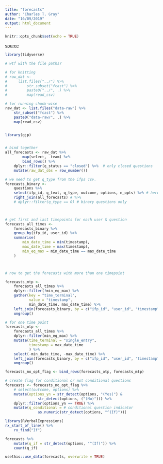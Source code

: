 ```yaml
---
title: "forecasts"
author: "Charles T. Gray"
date: "16/09/2019"
output: html_document
---
```


```r
knitr::opts_chunk$set(echo = TRUE)
```

[source](https://dataverse.harvard.edu/dataset.xhtml?persistentId=doi:10.7910/DVN/BPCDH5)

```r
library(tidyverse)

# wtf with the file paths?

# for knitting
# raw_dat <-
#     list.files("../") %>%
#         str_subset("fcast") %>%
#         paste0("../", .) %>%
#         map(read_csv)

# for running chunk-wise
raw_dat <- list.files("data-raw") %>%
    str_subset("fcast") %>%
    paste0("data-raw/", .) %>%
    map(read_csv)



```

```r
library(gjp)


# bind together
all_forecasts <- raw_dat %>% 
        map(select, -team) %>% 
        bind_rows() %>% 
    dplyr::filter(q_status == "closed") %>%  # only closed questions
    mutate(raw_dat_obs = row_number())


```

```r

# we need to get q_type from the ifps csv.
forecasts_binary <- 
    questions %>% 
    select(ifp_id, q_text, q_type, outcome, options, n_opts) %>% # here's where we can add stuff from ifps.csv
    right_join(all_forecasts) # %>% 
    # dplyr::filter(q_type == 0) # binary questions only

    


```


```r

# get first and last timepoints for each user & question
forecasts_all_times <- 
    forecasts_binary %>% 
    group_by(ifp_id, user_id) %>% 
    summarise(
        min_date_time = min(timestamp),
        max_date_time = max(timestamp),
        min_eq_max = min_date_time == max_date_time
    )




```


```r
 
# now to get the forecasts with more than one timepoint

forecasts_mtp <- 
    forecasts_all_times %>% 
    dplyr::filter(!min_eq_max) %>% 
    gather(key = "time_terminal",
           value = "timestamp",
           min_date_time, max_date_time) %>% 
    left_join(forecasts_binary, by = c("ifp_id", "user_id", "timestamp")) %>% 
    ungroup() 

# for one time point
forecasts_otp <-
    forecasts_all_times %>% 
    dplyr::filter(min_eq_max) %>% 
    mutate(time_terminal = "single_entry",
           timestamp = max_date_time
           ) %>% 
    select(-min_date_time, -max_date_time) %>% 
    left_join(forecasts_binary, by = c("ifp_id", "user_id", "timestamp")) %>% 
    ungroup()

forecasts_no_opt_flag <- bind_rows(forecasts_otp, forecasts_mtp)

```

```r
# create flag for conditional or not conditional questions 
forecasts <- forecasts_no_opt_flag %>%
    # select(outcome, options) %>% 
    mutate(options_yn = str_detect(options, "(Yes)") &
               str_detect(options, ("(No)"))) %>% 
    dplyr::filter(options_yn == TRUE) %>% 
    mutate(q_conditional = # conditional question indicator
               as.numeric(str_detect(options, "^(If)"))) 

```




```r

library(RVerbalExpressions)
rx_start_of_line() %>% 
    rx_find("If")

forecasts %>% 
    mutate(q_if = str_detect(options, "^(If)")) %>% 
    count(q_if)


```



```r
usethis::use_data(forecasts, overwrite = TRUE)

```

